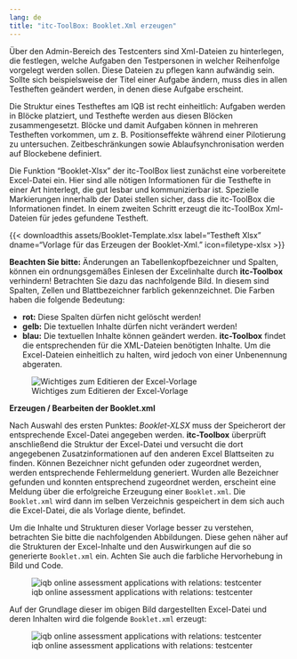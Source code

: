 ```yaml
---
lang: de
title: "itc-ToolBox: Booklet.Xml erzeugen"
---
```


Über den Admin-Bereich des Testcenters sind Xml-Dateien zu hinterlegen, die festlegen, welche Aufgaben den Testpersonen in welcher Reihenfolge vorgelegt werden sollen. Diese Dateien zu pflegen kann aufwändig sein. Sollte sich beispielsweise der Titel einer Aufgabe ändern, muss dies in allen Testheften geändert werden, in denen diese Aufgabe erscheint.

Die Struktur eines Testheftes am IQB ist recht einheitlich: Aufgaben werden in Blöcke platziert, und Testhefte werden aus diesen Blöcken zusammengesetzt. Blöcke und damit Aufgaben können in mehreren Testheften vorkommen, um z. B. Positionseffekte während einer Pilotierung zu untersuchen. Zeitbeschränkungen sowie Ablaufsynchronisation werden auf Blockebene definiert.

Die Funktion "Booklet-Xlsx" der itc-ToolBox liest zunächst eine vorbereitete Excel-Datei ein. Hier sind alle nötigen Informationen für die Testhefte in einer Art hinterlegt, die gut lesbar und kommunizierbar ist. Spezielle Markierungen innerhalb der Datei stellen sicher, dass die itc-ToolBox die Informationen findet. In einem zweiten Schritt erzeugt die itc-ToolBox Xml-Dateien für jedes gefundene Testheft.

{{< downloadthis assets/Booklet-Template.xlsx label="Testheft Xlsx" dname="Vorlage für das Erzeugen der Booklet-Xml." icon=filetype-xlsx >}}

**Beachten Sie bitte:** Änderungen an Tabellenkopfbezeichner und Spalten, können ein ordnungsgemäßes Einlesen der Excelinhalte durch **itc-Toolbox** verhindern! Betrachten Sie dazu das nachfolgende Bild. In diesem sind Spalten, Zellen und Blattbezeichner farblich gekennzeichnet. Die Farben haben die folgende Bedeutung:<br>

* **rot:** Diese Spalten dürfen nicht gelöscht werden!
* **gelb:** Die textuellen Inhalte dürfen nicht verändert werden!
* **blau:** Die textuellen Inhalte können geändert werden. **itc-Toolbox** findet die entsprechenden für die XML-Dateien benötigten Inhalte. Um die Excel-Dateien einheitlich zu halten, wird jedoch von einer Unbenennung abgeraten. 

![Wichtiges zum Editieren der Excel-Vorlage](https://github.com/iqb-berlin/iqb-berlin.github.io/blob/master/assets/TC_FE_ToolBox_ExcelEdit_final.png)

**Erzeugen / Bearbeiten der Booklet.xml**

Nach Auswahl des ersten Punktes: *Booklet-XLSX* muss der Speicherort der entsprechende Excel-Datei angegeben werden.
**itc-Toolbox** überprüft anschließend die Struktur der Excel-Datei und versucht die dort angegebenen Zusatzinformationen auf den anderen
Excel Blattseiten zu finden. Können Bezeichner nicht gefunden oder zugeordnet werden, werden entsprechende Fehlermeldung generiert.
Wurden alle Bezeichner gefunden und konnten entsprechend zugeordnet werden, erscheint eine Meldung über die erfolgreiche Erzeugung
einer `Booklet.xml`. Die `Booklet.xml` wird dann im selben Verzeichnis gespeichert in dem sich auch die Excel-Datei, die als Vorlage diente, 
befindet.

Um die Inhalte und Strukturen dieser Vorlage besser zu verstehen, betrachten Sie bitte die nachfolgenden Abbildungen. Diese gehen näher 
auf die Strukturen der Excel-Inhalte und den Auswirkungen auf die so generierte `Booklet.xml` ein. Achten Sie auch die farbliche Hervorhebung 
in Bild und Code.

![iqb online assessment applications with relations: testcenter](https://github.com/iqb-berlin/iqb-berlin.github.io/blob/master/assets/TC_FE_ToolBox_Excel_final.png)

Auf der Grundlage dieser im obigen Bild dargestellten Excel-Datei und deren Inhalten wird die folgende `Booklet.xml` erzeugt:

![iqb online assessment applications with relations: testcenter](https://github.com/iqb-berlin/iqb-berlin.github.io/blob/master/assets/TC_FE_ToolBox_BookletXml_final.png)
